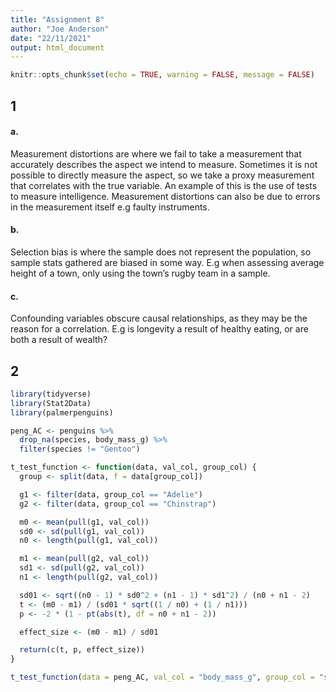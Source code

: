 ```yaml
---
title: "Assignment 8"
author: "Joe Anderson"
date: "22/11/2021"
output: html_document
---
```


```r
knitr::opts_chunk$set(echo = TRUE, warning = FALSE, message = FALSE)
```


## 1

#### a. 
Measurement distortions are where we fail to take a measurement that accurately describes the aspect we intend to measure. Sometimes it is not possible to directly measure the aspect, so we take a proxy measurement that correlates with the true variable. An example of this is the use of tests to measure intelligence. Measurement distortions can also be due to errors in the measurement itself e.g faulty instruments.

#### b. 
Selection bias is where the sample does not represent the population, so sample stats gathered are biased in some way. E.g when assessing average height of a town, only using the town's rugby team in a sample.

#### c.
Confounding variables obscure causal relationships, as they may be the reason for a correlation. E.g is longevity a result of healthy eating, or are both a result of wealth?

## 2

```r
library(tidyverse)
library(Stat2Data)
library(palmerpenguins)

peng_AC <- penguins %>%
  drop_na(species, body_mass_g) %>%
  filter(species != "Gentoo")

```

```r
t_test_function <- function(data, val_col, group_col) {
  group <- split(data, f = data[group_col])

  g1 <- filter(data, group_col == "Adelie")
  g2 <- filter(data, group_col == "Chinstrap")

  m0 <- mean(pull(g1, val_col))
  sd0 <- sd(pull(g1, val_col))
  n0 <- length(pull(g1, val_col))

  m1 <- mean(pull(g2, val_col))
  sd1 <- sd(pull(g2, val_col))
  n1 <- length(pull(g2, val_col))

  sd01 <- sqrt((n0 - 1) * sd0^2 + (n1 - 1) * sd1^2) / (n0 + n1 - 2)
  t <- (m0 - m1) / (sd01 * sqrt((1 / n0) + (1 / n1)))
  p <- -2 * (1 - pt(abs(t), df = n0 + n1 - 2))

  effect_size <- (m0 - m1) / sd01

  return(c(t, p, effect_size))
}

t_test_function(data = peng_AC, val_col = "body_mass_g", group_col = "species")
```


